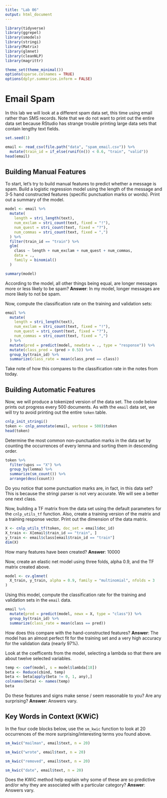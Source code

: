 ```yaml
---
title: "Lab 06"
output: html_document
---
```


```r
library(tidyverse)
library(ggrepel)
library(smodels)
library(stringi)
library(Matrix)
library(glmnet)
library(cleanNLP)
library(magrittr)

theme_set(theme_minimal())
options(sparse.colnames = TRUE)
options(dplyr.summarise.inform = FALSE)
```

# Email Spam

In this lab we will look at a different spam data set, this time using email
rather than SMS records. Note that we do not want to print out the entire
data set because RStudio has strange trouble printing large data sets that
contain lengthy text fields.

```r
set.seed(1)

email <- read_csv(file.path("data", "spam_email.csv")) %>%
  mutate(train_id = if_else(runif(n()) < 0.6, "train", "valid"))
head(email)
```

## Building Manual Features

To start, let's try to build manual features to predict whether a message is
spam. Build a logistic regression model using the length of the message and
3-5 hand constructed features (specific punctuation marks or words). Print
out a summary of the model.

```r
model <- email %>%
  mutate(
    length = stri_length(text),
    num_exclam = stri_count(text, fixed = "!"),
    num_quest = stri_count(text, fixed = "?"),
    num_commas = stri_count(text, fixed = ",")
  ) %>%
  filter(train_id == "train") %>%
  glm(
    class ~ length + num_exclam + num_quest + num_commas,
    data = .,
    family = binomial()
  )

summary(model)
```

According to the model, all other things being equal, are longer messages more
or less likely to be spam? **Answer**: In my model, longer messages are more
likely to not be spam.

Now, compute the classification rate on the training and validation sets:

```r
email %>%
  mutate(
    length = stri_length(text),
    num_exclam = stri_count(text, fixed = "!"),
    num_quest = stri_count(text, fixed = "?"),
    num_commas = stri_count(text, fixed = ",")
  ) %>%
  mutate(pred = predict(model, newdata = ., type = "response")) %>%
  mutate(class_pred = (pred > 0.5)) %>%
  group_by(train_id) %>%
  summarize(class_rate = mean(class_pred == class))
```

Take note of how this compares to the classification rate in the notes from
today.

## Building Automatic Features

Now, we will produce a tokenized version of the data set. The code below prints
out progress every 500 documents. As with the `email` data set, we will try to
avoid printing out the entire `token` table.

```r
cnlp_init_stringi()
token <- cnlp_annotate(email, verbose = 500)$token
head(token)
```

Determine the most common non-punctuation marks in the data set by counting the
occurrences of every lemma and sorting them in descending order.

```r
token %>%
  filter(upos == "X") %>%
  group_by(lemma) %>%
  summarize(sm_count()) %>%
  arrange(desc(count))
```

Do you notice that some punctuation marks are, in fact, in this data set? This
is because the stringi parser is not very accurate. We will see a better one
next class.

Now, building a TF matrix from the data set using the default parameters for the
`cnlp_utils_tf` function. Also, create a training version of the matrix and a
training response vector. Print out the dimension of the data matrix.

```r
X <- cnlp_utils_tf(token, doc_set = email$doc_id)
X_train <- X[email$train_id == "train", ]
y_train <- email$class[email$train_id == "train"]
dim(X)
```

How many features have been created? **Answer**: 10000

Now, create an elastic net model using three folds, alpha 0.9, and the TF
matrix created above.

```r
model <- cv.glmnet(
  X_train, y_train, alpha = 0.9, family = "multinomial", nfolds = 3
)
```

Using this model, compute the classification rate for the training and
validation sets in the `email` data.

```r
email %>%
  mutate(pred = predict(model, newx = X, type = "class")) %>%
  group_by(train_id) %>%
  summarize(class_rate = mean(class == pred))
```

How does this compare with the hand-constructed features? **Answer**: The model
has an almost perfect fit for the training set and a very high accuracy for the
validation data (nearly 97%).

Look at the coefficents from the model, selecting a lambda so that there are
about twelve selected variables.

```r
temp <- coef(model, s = model$lambda[18])
beta <- Reduce(cbind, temp)
beta <- beta[apply(beta != 0, 1, any),]
colnames(beta) <- names(temp)
beta
```

Do these features and signs make sense / seem reasonable to you? Are any
surprising? **Answer**: Answers vary.

## Key Words in Context (KWiC)

In the four code blocks below, use the `sm_kwic` function to look at 20
occurrences of the more surprising/interesting terms you found above.

```r
sm_kwic("mailman", email$text, n = 20)
```

```r
sm_kwic("wrote", email$text, n = 20)
```

```r
sm_kwic("removed", email$text, n = 20)
```

```r
sm_kwic("date", email$text, n = 20)
```

Does the KWiC method help explain why some of these are so predictive and/or
why they are associated with a particular category? **Answer**: Answers vary.
